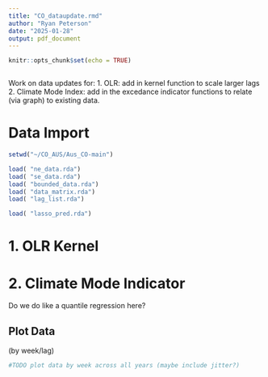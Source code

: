 ---
title: "CO_dataupdate.rmd"
author: "Ryan Peterson"
date: "2025-01-28"
output: pdf_document
---

```{r setup, include=FALSE}
knitr::opts_chunk$set(echo = TRUE)
```


```{r library}

```

Work on data updates for:
  1. OLR: add in kernel function to scale larger lags
  2. Climate Mode Index: add in the excedance indicator functions to relate (via graph) to existing data.

# Data Import
  
```{r}
setwd("~/CO_AUS/Aus_CO-main")

load( "ne_data.rda")
load( "se_data.rda")
load( "bounded_data.rda")
load( "data_matrix.rda")
load( "lag_list.rda")

load( "lasso_pred.rda")
```
  
  
# 1. OLR Kernel 



# 2. Climate Mode Indicator

Do we do like a quantile regression here? 

## Plot Data

(by week/lag)

```{r}
#TODO plot data by week across all years (maybe include jitter?)

```


